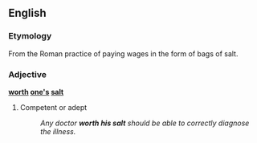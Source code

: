 ==English==

===Etymology===
From the Roman practice of paying wages in the form of bags of salt.

===Adjective===
'''[[worth]] [[one's]] [[salt]]'''

# {{context|idiom}} Competent or adept
#:  ''Any doctor '''worth his salt''' should be able to correctly diagnose the illness.''